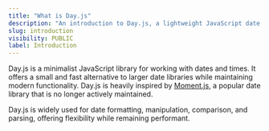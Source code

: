 ```yaml
---
title: "What is Day.js"
description: "An introduction to Day.js, a lightweight JavaScript date library."
slug: introduction
visibility: PUBLIC
label: Introduction
---
```


Day.js is a minimalist JavaScript library for working with dates and times. It offers a small and fast alternative to larger date libraries while maintaining modern functionality. Day.js is heavily inspired by [Moment.js](https://momentjs.com/), a popular date library that is no longer actively maintained.

Day.js is widely used for date formatting, manipulation, comparison, and parsing, offering flexibility while remaining performant.
